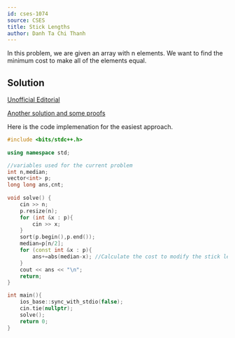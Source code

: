 ---
id: cses-1074
source: CSES
title: Stick Lengths
author: Danh Ta Chi Thanh
---

In this problem, we are given an array with n elements. We want to find the minimum cost to make all of the elements equal.

## Solution

[Unofficial Editorial](https://codeforces.com/blog/entry/83295)

[Another solution and some proofs](https://www.geeksforgeeks.org/make-array-elements-equal-minimum-cost/)

Here is the code implemenation for the easiest approach.

```cpp
#include <bits/stdc++.h>
 
using namespace std;

//variables used for the current problem
int n,median; 
vector<int> p;
long long ans,cnt;
 
void solve() {
	cin >> n;
	p.resize(n);
	for (int &x : p){
		cin >> x;
	}
	sort(p.begin(),p.end());
	median=p[n/2];
	for (const int &x : p){
		ans+=abs(median-x); //Calculate the cost to modify the stick length
	}
	cout << ans << "\n";
	return;
}

int main(){
	ios_base::sync_with_stdio(false);
	cin.tie(nullptr);
	solve();
	return 0;
}
``` 
